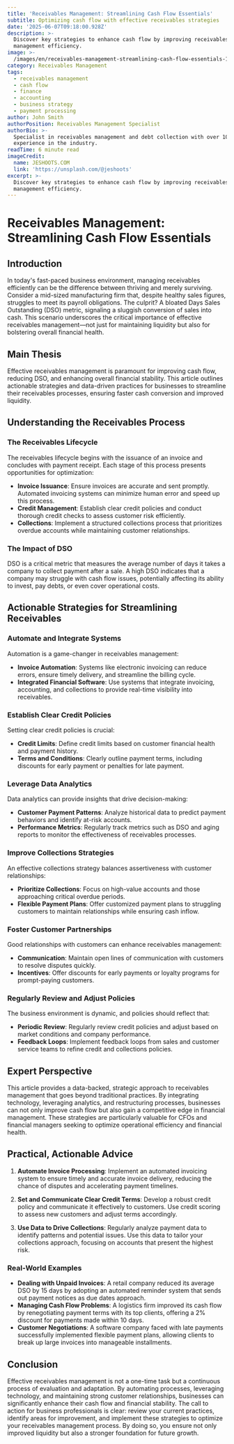 ```yaml
---
title: 'Receivables Management: Streamlining Cash Flow Essentials'
subtitle: Optimizing cash flow with effective receivables strategies
date: '2025-06-07T09:18:00.928Z'
description: >-
  Discover key strategies to enhance cash flow by improving receivables
  management efficiency.
image: >-
  /images/en/receivables-management-streamlining-cash-flow-essentials-1749201480654.jpg
category: Receivables Management
tags:
  - receivables management
  - cash flow
  - finance
  - accounting
  - business strategy
  - payment processing
author: John Smith
authorPosition: Receivables Management Specialist
authorBio: >-
  Specialist in receivables management and debt collection with over 10 years of
  experience in the industry.
readTime: 6 minute read
imageCredit:
  name: JESHOOTS.COM
  link: 'https://unsplash.com/@jeshoots'
excerpt: >-
  Discover key strategies to enhance cash flow by improving receivables
  management efficiency.
---
```

# Receivables Management: Streamlining Cash Flow Essentials

## Introduction

In today's fast-paced business environment, managing receivables efficiently can be the difference between thriving and merely surviving. Consider a mid-sized manufacturing firm that, despite healthy sales figures, struggles to meet its payroll obligations. The culprit? A bloated Days Sales Outstanding (DSO) metric, signaling a sluggish conversion of sales into cash. This scenario underscores the critical importance of effective receivables management—not just for maintaining liquidity but also for bolstering overall financial health.

## Main Thesis

Effective receivables management is paramount for improving cash flow, reducing DSO, and enhancing overall financial stability. This article outlines actionable strategies and data-driven practices for businesses to streamline their receivables processes, ensuring faster cash conversion and improved liquidity.

## Understanding the Receivables Process

### The Receivables Lifecycle

The receivables lifecycle begins with the issuance of an invoice and concludes with payment receipt. Each stage of this process presents opportunities for optimization:

- **Invoice Issuance**: Ensure invoices are accurate and sent promptly. Automated invoicing systems can minimize human error and speed up this process.
- **Credit Management**: Establish clear credit policies and conduct thorough credit checks to assess customer risk efficiently.
- **Collections**: Implement a structured collections process that prioritizes overdue accounts while maintaining customer relationships.

### The Impact of DSO

DSO is a critical metric that measures the average number of days it takes a company to collect payment after a sale. A high DSO indicates that a company may struggle with cash flow issues, potentially affecting its ability to invest, pay debts, or even cover operational costs.

## Actionable Strategies for Streamlining Receivables

### Automate and Integrate Systems

Automation is a game-changer in receivables management:

- **Invoice Automation**: Systems like electronic invoicing can reduce errors, ensure timely delivery, and streamline the billing cycle.
- **Integrated Financial Software**: Use systems that integrate invoicing, accounting, and collections to provide real-time visibility into receivables.

### Establish Clear Credit Policies

Setting clear credit policies is crucial:

- **Credit Limits**: Define credit limits based on customer financial health and payment history.
- **Terms and Conditions**: Clearly outline payment terms, including discounts for early payment or penalties for late payment.

### Leverage Data Analytics

Data analytics can provide insights that drive decision-making:

- **Customer Payment Patterns**: Analyze historical data to predict payment behaviors and identify at-risk accounts.
- **Performance Metrics**: Regularly track metrics such as DSO and aging reports to monitor the effectiveness of receivables processes.

### Improve Collections Strategies

An effective collections strategy balances assertiveness with customer relationships:

- **Prioritize Collections**: Focus on high-value accounts and those approaching critical overdue periods.
- **Flexible Payment Plans**: Offer customized payment plans to struggling customers to maintain relationships while ensuring cash inflow.

### Foster Customer Partnerships

Good relationships with customers can enhance receivables management:

- **Communication**: Maintain open lines of communication with customers to resolve disputes quickly.
- **Incentives**: Offer discounts for early payments or loyalty programs for prompt-paying customers.

### Regularly Review and Adjust Policies

The business environment is dynamic, and policies should reflect that:

- **Periodic Review**: Regularly review credit policies and adjust based on market conditions and company performance.
- **Feedback Loops**: Implement feedback loops from sales and customer service teams to refine credit and collections policies.

## Expert Perspective

This article provides a data-backed, strategic approach to receivables management that goes beyond traditional practices. By integrating technology, leveraging analytics, and restructuring processes, businesses can not only improve cash flow but also gain a competitive edge in financial management. These strategies are particularly valuable for CFOs and financial managers seeking to optimize operational efficiency and financial health.

## Practical, Actionable Advice

1. **Automate Invoice Processing**: Implement an automated invoicing system to ensure timely and accurate invoice delivery, reducing the chance of disputes and accelerating payment timelines.

2. **Set and Communicate Clear Credit Terms**: Develop a robust credit policy and communicate it effectively to customers. Use credit scoring to assess new customers and adjust terms accordingly.

3. **Use Data to Drive Collections**: Regularly analyze payment data to identify patterns and potential issues. Use this data to tailor your collections approach, focusing on accounts that present the highest risk.

### Real-World Examples

- **Dealing with Unpaid Invoices**: A retail company reduced its average DSO by 15 days by adopting an automated reminder system that sends out payment notices as due dates approach.
- **Managing Cash Flow Problems**: A logistics firm improved its cash flow by renegotiating payment terms with its top clients, offering a 2% discount for payments made within 10 days.
- **Customer Negotiations**: A software company faced with late payments successfully implemented flexible payment plans, allowing clients to break up large invoices into manageable installments.

## Conclusion

Effective receivables management is not a one-time task but a continuous process of evaluation and adaptation. By automating processes, leveraging technology, and maintaining strong customer relationships, businesses can significantly enhance their cash flow and financial stability. The call to action for business professionals is clear: review your current practices, identify areas for improvement, and implement these strategies to optimize your receivables management process. By doing so, you ensure not only improved liquidity but also a stronger foundation for future growth.
